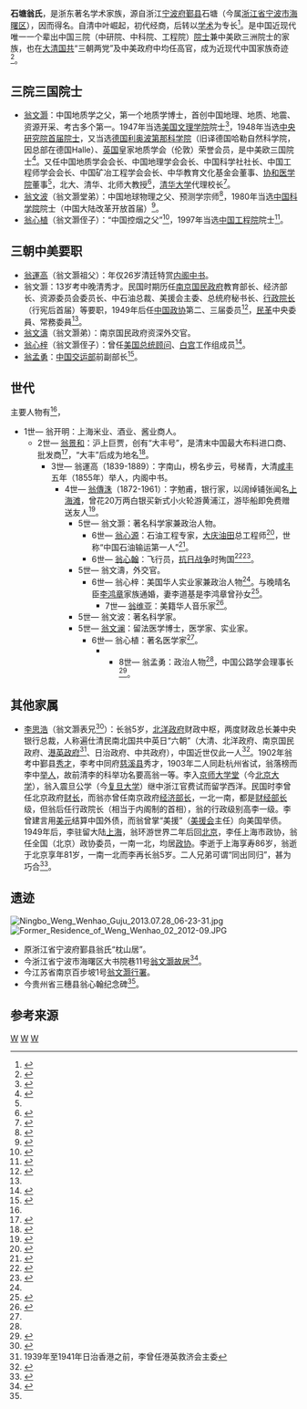 '''石塘翁氏'''，是浙东著名学术家族，源自浙江[[宁波府|宁波府]][[鄞县|鄞县]]石塘（今属[[浙江省|浙江省]][[宁波市|宁波市]][[海曙区|海曙区]]），因而得名。自清中叶崛起，初代经商，后转以[[学术|学术]]为专长<ref name="shitang">{{cite web|url=http://www.dahongyan.com/a/qiuyiwenyao/20121213/10408.html|title=石塘翁氏：绅商世家的强国梦|publisher=大鸿雁医疗信息|author=舒草}}{{dead link|date=2018年4月 |bot=InternetArchiveBot |fix-attempted=yes }}</ref>。是中国近现代唯一一个辈出中国三院（中研院、中科院、工程院）[[院士|院士]]兼中美欧三洲院士的家族，也在[[大清|大清]][[中国国民党|国]][[中国共产党|共]]“三朝两党”及中美政府中均任高官，成为近现代中国家族奇迹<ref name="shitang weng">{{cite web |url=http://202.107.212.146:838/nbwshj/index.php?option=com_content&view=article&id=892:2011-09-21-08-04-16&catid=62:2011-09-07-01-25-11&Itemid=81 |title=石塘翁氏 科技摇篮 |publisher=文化群星 |author=近现代宁波籍文化精英 |date=2011-09-07 |accessdate=2016-06-03 |archive-date=2016-03-23 |archive-url=https://web.archive.org/web/20160323080311/http://202.107.212.146:838/nbwshj/index.php?option=com_content&view=article&id=892:2011-09-21-08-04-16&catid=62:2011-09-07-01-25-11&Itemid=81 |dead-url=no }}</ref>。

==三院三国院士==
* [[翁文灏|翁文灏]]：中国地质学之父，第一个地质学博士，首创中国地理、地质、地震、资源开采、考古多个第一。1947年当选[[美国文理学院|美国文理学院]]院士<ref>{{cite web |url=http://cul.qq.com/a/20160421/031129.htm |title=2016美国人文与科学院院士名单 |publisher=腾讯文化 |author=澎湃新闻 |date=2016-04-21 |accessdate=2016-06-03 |archive-date=2016-08-21 |archive-url=https://web.archive.org/web/20160821094540/http://cul.qq.com/a/20160421/031129.htm |dead-url=no }}</ref>，1948年当选[[中央研究院|中央研究院]][[中央研究院第一屆院士|首届院士]]，又当选[[德国|德国]][[利奥波第那科学院|利奥波第那科学院]]（旧译德国哈勒自然科学院，因总部在德国Halle）、[[英国|英国]]皇家地质学会（伦敦）荣誉会员，是中美欧三国院士<ref name="weng hu">{{cite web |url=http://sourcedb.cas.cn/sourcedb_scr_cas/zwqkk/gwqkwz/200911/t20091122_2673134.html |title=胡适与翁文灏 |publisher=科学文化评论 |author=李学通 |year=2006 |accessdate=2016-06-03 |archiveurl=https://web.archive.org/web/20160624141442/http://sourcedb.cas.cn/sourcedb_scr_cas/zwqkk/gwqkwz/200911/t20091122_2673134.html |archivedate=2016-06-24 |deadurl=yes }}</ref>。又任中国地质学会会长、中国地理学会会长、中国科学社社长、中国工程师学会会长、中国矿冶工程学会会长、中华教育文化基金会董事、[[协和医学院|协和医学院]]董事<ref name="weng hu"/>，北大、清华、北师大教授<ref name="weng ningbo">{{cite web |url=http://202.107.212.146:838/nbwshj/index.php?option=com_content&view=article&id=872:2011-09-21-07-15-21&catid=61:2011-09-07-01-24-50&Itemid=80 |title=纵横于学界与政界之间——记翁文灏 |publisher=宁波文史资料汇编 |author=梁敬明 |date=2011-09-07 |accessdate=2016-06-03 |archive-date=2016-03-23 |archive-url=https://web.archive.org/web/20160323023945/http://202.107.212.146:838/nbwshj/index.php?option=com_content&view=article&id=872:2011-09-21-07-15-21&catid=61:2011-09-07-01-24-50&Itemid=80 |dead-url=no }}</ref>，[[清华大学|清华大学]]代理校长<ref>{{cite web|url=http://www.nbzx.gov.cn/art/2009/7/17/art_9953_434007.html|title=翁文灏代理清华大学校长前后|publisher=宁波政协|author=戴骅|date=2009-07-17|deadurl=yes|archiveurl=https://web.archive.org/web/20160624193407/http://www.nbzx.gov.cn/art/2009/7/17/art_9953_434007.html|archivedate=2016-06-24}}</ref>。
* [[翁文波|翁文波]]（翁文灏堂弟）：中国地球物理之父、预测学宗师<ref>{{cite web |url=http://115.29.6.223/drupal/?q=node/335 |title=纪念翁文波先生诞辰百年活动 |publisher=中国地球物理学会 |author=汪纬林 |date=2012-02-18 |access-date=2017-07-14 |archive-url=https://web.archive.org/web/20160803110920/http://115.29.6.223/drupal/?q=node%2F335 |archive-date=2016-08-03 |dead-url=yes }}</ref>，1980年当选[[中国科学院|中国科学院]]院士（中国大陆改革开放首届）<ref>{{cite web |url=http://202.107.212.146:838/nbwshj/index.php?option=com_content&view=article&id=761:2011-09-20-06-36-21&catid=58:m&Itemid=77 |title=石油功臣 预测大师——记中国科学院院士翁文波 |publisher=群星灿烂 |author=戴光中 |date=2011-09-20 |accessdate=2016-06-03 |archive-date=2016-03-19 |archive-url=https://web.archive.org/web/20160319222134/http://202.107.212.146:838/nbwshj/index.php?option=com_content&view=article&id=761:2011-09-20-06-36-21&catid=58:m&Itemid=77 |dead-url=no }}</ref>。
* [[翁心植|翁心植]]（翁文灏侄子）：“中国控烟之父”<ref>{{cite web |url=http://cpc.people.com.cn/n/2012/0714/c87393-18517336.html |title=“中国控烟之父”翁心植院士逝世 |publisher=人民日报 |date=2012年7月14日 |accessdate=2016年6月3日 |archive-date=2013年9月27日 |archive-url=https://web.archive.org/web/20130927115238/http://cpc.people.com.cn/n/2012/0714/c87393-18517336.html |dead-url=no }}</ref>，1997年当选[[中国工程院|中国工程院]]院士<ref name="weng xinzhi">{{cite web |url=http://news.sciencenet.cn/htmlnews/2012/7/266679.shtm |title=我国杰出医学家翁心植院士逝世 享年93岁 |publisher=科学网 |author=光明日报 |date=2012-07-09 |accessdate=2016-06-03 |archive-date=2012-07-18 |archive-url=https://web.archive.org/web/20120718050506/http://news.sciencenet.cn/htmlnews/2012/7/266679.shtm |dead-url=no }}</ref>。

==三朝中美要职==
* [[翁運高|翁運高]]（翁文灏祖父）：年仅26岁清廷特赏[[内阁中书|内阁中书]]。
* 翁文灏：13岁考中晚清秀才。民国时期历任[[南京国民政府|南京国民政府]]教育部长、经济部长、资源委员会委员长、中石油总裁、美援会主委、总统府秘书长、[[行政院长|行政院长]]（行宪后首届）等要职，1949年后任[[中国人民政治协商会议全国委员会|中国政协]]第二、三届委员<ref>{{cite web|url=http://www.chinaweekly.cn/bencandy.php?fid=48&id=7009|title=“好人”翁文灏|publisher=中国周刊|author=周昂|date=2014-01-14|accessdate=2016-06-03|archive-date=2016-08-08|archive-url=https://web.archive.org/web/20160808084655/http://www.chinaweekly.cn/bencandy.php?fid=48&id=7009|dead-url=yes}}</ref>，[[民革|民革]]中央委員、常務委員<ref name="weng yidu"/>。
*[[翁文濤|翁文濤]]（翁文灏弟）：南京国民政府资深外交官。
* [[翁心梓|翁心梓]]（翁文灏侄子）：曾任[[美国总统|美国总统]][[顾问|顾问]]、[[白宫|白宫]]工作组成员<ref name="wong zhejiang">{{cite web|url=http://www.zjda.gov.cn/dadb/tszt/mrcd/201209/t20120912_168008.html|title=翁心梓|publisher=浙江历史名人辞典|author=浙江档案网|accessdate=2016-06-03|archive-date=2016-09-24|archive-url=https://web.archive.org/web/20160924222710/http://www.zjda.gov.cn/dadb/tszt/mrcd/201209/t20120912_168008.html|dead-url=yes}}</ref>。
* [[翁孟勇|翁孟勇]]：[[中华人民共和国交通运输部|中国交运部]]前副部长<ref>{{cite web|url=http://www.moc.gov.cn/zhuzhan/buzhangwangye/wengmengyong/|title=翁孟勇副部长|publisher=交通运输部|deadurl=yes|archiveurl=https://web.archive.org/web/20160805101926/http://www.moc.gov.cn/zhuzhan/buzhangwangye/wengmengyong/|archivedate=2016-08-05}}</ref>。

==世代==
主要人物有<ref name="shitang"/>，
* 1世— 翁开明：上海米业、酒业、酱业商人。
** 2世— [[翁景和|翁景和]]：沪上巨贾，创有“大丰号”，是清末中国最大布料进口商、批发商<ref>{{cite web |url=http://nbb.zhxww.net/gaer/zqsb/zq_sbyj/200805/20080511212507.asp |title=宁波商帮 百年之最 |publisher=镇海新闻网 |date=2008-05-11 |accessdate=2016-06-03 |archive-date=2015-07-12 |archive-url=https://web.archive.org/web/20150712024809/http://nbb.zhxww.net/gaer/zqsb/zq_sbyj/200805/20080511212507.asp |dead-url=no }}</ref>，“大丰”后成为地名<ref>{{cite web|url=http://www.dflyj.com/show.asp?id=346|title=“大丰”市名来源新考|publisher=大丰旅游局|date=2010-09-19|deadurl=yes|archiveurl=https://web.archive.org/web/20160527081339/http://www.dflyj.com/show.asp?id=346|archivedate=2016-05-27}}</ref>。
*** 3世— 翁運高（1839-1889）：字南山，榜名步云，号梯青，大清[[咸丰|咸丰]]五年（1855年）举人，内阁中书。
**** 4世— [[翁傳洙|翁傳洙]]（1872-1961）：字勉甫，银行家，以阔绰铺张闻名[[上海滩|上海滩]]，曾花20万两白银买新式小火轮游黄浦江，游毕船即免费赠送友人<ref>{{cite web |url=http://culture.ifeng.com/gundong/detail_2013_01/22/21443346_0.shtml |title=有趣公子哥 |publisher=凤凰网 |author=长江日报 |date=2013年1月22日 |accessdate=2016年6月3日 |archive-date=2016年7月1日 |archive-url=https://web.archive.org/web/20160701052122/http://culture.ifeng.com/gundong/detail_2013_01/22/21443346_0.shtml |dead-url=no }}</ref>。
***** 5世— 翁文灏：著名科学家兼政治人物。
****** 6世— [[翁心源|翁心源]]：石油工程专家，[[大庆油田|大庆油田]]总工程师<ref>{{cite web|url=http://hssq.haishu.gov.cn/tianyi/info.aspx?aid=2725|title=我国的石油事业与翁氏家族|publisher=天一名人|date=2008-10-13|accessdate=2016-06-03|archive-date=2016-07-30|archive-url=https://web.archive.org/web/20160730192127/http://hssq.haishu.gov.cn/tianyi/info.aspx?aid=2725|dead-url=yes}}</ref>，世称“中国石油输运第一人”<ref>{{cite web |url=http://www.cnpc.com.cn/syzs/syrw/201503/acfa31b1ef434c3b9a96ba39090d6dcb.shtml |title=中国石油输运第一人——翁心源 |publisher=中国石油天然气集团公司 |author=中国石油 |date=2015-03-17 |accessdate=2016-06-03 |archive-date=2016-08-15 |archive-url=https://web.archive.org/web/20160815131736/http://www.cnpc.com.cn/syzs/syrw/201503/acfa31b1ef434c3b9a96ba39090d6dcb.shtml |dead-url=no }}</ref>。
****** 6世— [[翁心翰|翁心翰]]：飞行员，[[抗日战争|抗日战争]]时殉国<ref>{{cite web |url=http://news.sina.com/c/sd/2010-09-19/043721131043_2.shtml |title=新婚飛行員抗戰時犧牲 其父是當時政府部長 |publisher=新浪北美 |date=2010年9月18日 |accessdate=2016-06-03 |archive-date=2016-08-07 |archive-url=https://web.archive.org/web/20160807093948/http://news.sina.com/c/sd/2010-09-19/043721131043_2.shtml |dead-url=no }}</ref><ref name="weng xinhan">{{cite web |url=http://news.ifeng.com/gundong/detail_2013_10/09/30141005_0.shtml |title=贵州省三穗县为宁波籍抗日英雄翁心翰立碑 |publisher=凤凰网 |author=资讯 |date=2013年10月9日 |accessdate=2016年6月3日 |archive-date=2016年7月1日 |archive-url=https://web.archive.org/web/20160701210429/http://news.ifeng.com/gundong/detail_2013_10/09/30141005_0.shtml |dead-url=no }}</ref>。
***** 5世— 翁文濤，外交官。
****** 6世— 翁心梓：美国华人实业家兼政治人物<ref name="wong zhejiang"/>。与晚晴名臣[[李鸿章|李鸿章]]家族通婚，妻李道基是李鸿章曾孙女<ref>{{cite web |url=http://book.people.com.cn/BIG5/108221/18068466.html |title=揭鄧小平一生的三大愛好 打橋牌時擁有驚人記憶力 （6） |publisher=人民網-讀書頻道 |date=2012年6月4日 |accessdate=2016年6月3日 |archive-date=2016年6月30日 |archive-url=https://web.archive.org/web/20160630233453/http://book.people.com.cn/BIG5/108221/18068466.html |dead-url=no }}</ref>。
******* 7世— [[翁维亚|翁维亚]]：美籍华人音乐家<ref>{{cite web |url=http://www.fibre2fashion.com/news/fashion-news/newsdetails.aspx?news_id=60860 |title=Pianist Donna Friedman to perform at Couture Fashion Week |publisher=United States Of America |date=2008-08-04 |language=en |accessdate=2016-06-03 |archive-date=2016-09-20 |archive-url=https://web.archive.org/web/20160920001958/http://www.fibre2fashion.com/news/fashion-news/newsdetails.aspx?news_id=60860 |dead-url=no }}</ref>。
***** 5世— 翁文波：著名科学家。
***** 5世— [[翁文澜|翁文澜]]：留法医学博士，医学家、实业家。
****** 6世— 翁心植：著名医学家<ref name="weng xinzhi"/>。
******** 8世— 翁孟勇：政治人物<ref name="shitang weng"/>，中国公路学会理事长<ref>{{cite web|url=http://www.moc.gov.cn/jiaotongyaowen/201601/t20160115_1976435.html|title=新作为 新内涵 新担当——访中国公路学会新任理事长翁孟勇|publisher=中国交通新闻网|date=2016-01-15|deadurl=yes|archiveurl=https://web.archive.org/web/20160805101932/http://www.moc.gov.cn/jiaotongyaowen/201601/t20160115_1976435.html|archivedate=2016-08-05}}</ref>。

==其他家属==
* [[李思浩|李思浩]]（翁文灏表兄<ref>{{cite web|url=http://www.minge.gov.cn/minge/txt/2008-09/27/content_2496685.htm|title=翁文灏|publisher=民革中央|date=2008-09-27|deadurl=yes|archiveurl=https://web.archive.org/web/20160822224928/http://www.minge.gov.cn/minge/txt/2008-09/27/content_2496685.htm|archivedate=2016年8月22日|df=}}</ref>）：长翁5岁，[[北洋政府|北洋政府]]财政中枢，两度财政总长兼中央银行总裁，人称遍仕清民南北国共中英日“六朝”（大清、北洋政府、南京国民政府、[[香港英治時期|港英政府]]<ref>1939年至1941年日治香港之前，李曾任港英救济会主委</ref>、日治政府、中共政府），中国近世仅此一人<ref>{{cite web |url=http://museum.mof.gov.tw/ct.asp?xItem=3171&ctNode=63&mp=1 |title=李思浩 |publisher=財政部財政史料陳列室 |author=財政人物索引 |accessdate=2016-06-03 |archive-date=2016-08-04 |archive-url=https://web.archive.org/web/20160804174525/http://museum.mof.gov.tw/ct.asp?xItem=3171&ctNode=63&mp=1 |dead-url=no }}</ref>。1902年翁考中鄞县[[秀才|秀才]]，李考中同府[[慈溪县|慈溪县]]秀才，1903年二人同赴杭州省试，翁落榜而李中[[举人|举人]]，故前清李的科举功名要高翁一等。李入[[京师大学堂|京师大学堂]]（今[[北京大学|北京大学]]），翁入震旦公学（今[[复旦大学|复旦大学]]）继中浙江官费试而留学西洋。民国时李曾任北京政府[[中華民國財政部|财长]]，而翁亦曾任南京政府[[中華民國經濟部|经济部长]]，一北一南，都是[[财经|财经]][[部长|部长]]级，但翁后任行政院长（相当于内阁制的首相），翁的行政级别高李一级。李曾建言用[[美元|美元]]结算中国外债，而翁曾掌“美援”（[[美援会|美援会]]主任）向美国举债。1949年后，李驻留大陆[[上海|上海]]，翁环游世界二年后回[[北京|北京]]，李任上海市政协，翁任全国（北京）政协委员，一南一北，均居[[政协|政协]]。李逝于上海享寿86岁，翁逝于北京享年81岁，一南一北而李再长翁5岁。二人兄弟可谓“同出同归”，甚为巧合<ref>{{cite web |url=http://www.b111.net/novel/49/49264/4407731.html |title=家國書 第二封 將藍圖畫在天空上 |publisher=家國書 |author=雲台書屋 |accessdate=2016-06-03 |archive-date=2016-03-04 |archive-url=https://web.archive.org/web/20160304075542/http://www.b111.net/novel/49/49264/4407731.html |dead-url=no }}</ref>。

==遗迹==
[[File:Ningbo_Weng_Wenhao_Guju_2013.07.28_06-23-31.jpg|thumb]]
[[File:Former_Residence_of_Weng_Wenhao_02_2012-09.JPG|thumb]]
* 原浙江省宁波府鄞县翁氏“枕山居”。
* 今浙江省宁波市海曙区大书院巷11号[[翁文灏故居|翁文灏故居]]<ref>{{cite web |url=http://news.cnnb.com.cn/system/2016/05/31/008510718.shtml |title=民革中央调研组来甬调研翁文灏故居 |publisher=中国宁波网 |date=2016-05-31 |accessdate=2016-06-03 |archive-date=2016-06-01 |archive-url=https://web.archive.org/web/20160601122133/http://news.cnnb.com.cn/system/2016/05/31/008510718.shtml |dead-url=no }}</ref>。
* 今江苏省南京百步坡1号[[翁文灏公馆旧址|翁文灏行署]]。
* 今贵州省三穗县翁心翰纪念碑<ref name="weng xinhan"/>。

==参考来源==
{{reflist|2}}

[[Category:海曙区人|W]]
[[Category:鄞县家族|W]]
[[Category:石塘翁氏|W]]